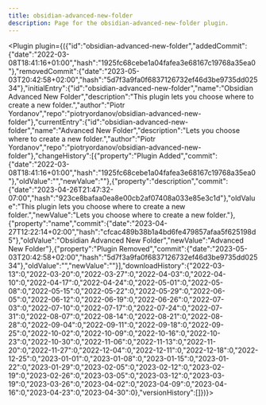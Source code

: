 ---
title: obsidian-advanced-new-folder
description: Page for the obsidian-advanced-new-folder plugin.
---


<Plugin plugin={({"id":"obsidian-advanced-new-folder","addedCommit":{"date":"2022-03-08T18:41:16+01:00","hash":"1925fc68cebe1a04fafea3e68167c19768a35ea0"},"removedCommit":{"date":"2023-05-03T20:42:58+02:00","hash":"5d7f3a9fa0f6837126732ef46d3be9735dd02534"},"initialEntry":{"id":"obsidian-advanced-new-folder","name":"Obsidian Advanced New Folder","description":"This plugin lets you choose where to create a new folder.","author":"Piotr Yordanov","repo":"piotryordanov/obsidian-advanced-new-folder"},"currentEntry":{"id":"obsidian-advanced-new-folder","name":"Advanced New Folder","description":"Lets you choose where to create a new folder.","author":"Piotr Yordanov","repo":"piotryordanov/obsidian-advanced-new-folder"},"changeHistory":[{"property":"Plugin Added","commit":{"date":"2022-03-08T18:41:16+01:00","hash":"1925fc68cebe1a04fafea3e68167c19768a35ea0"},"oldValue":"","newValue":""},{"property":"description","commit":{"date":"2023-04-26T21:47:32-07:00","hash":"923ce8bafaa0ea8e00cb2af07408a033e85e3c1d"},"oldValue":"This plugin lets you choose where to create a new folder.","newValue":"Lets you choose where to create a new folder."},{"property":"name","commit":{"date":"2023-04-27T12:22:14+02:00","hash":"cfcac489b38b1a4bd6fe479857afaa5f625198d5"},"oldValue":"Obsidian Advanced New Folder","newValue":"Advanced New Folder"},{"property":"Plugin Removed","commit":{"date":"2023-05-03T20:42:58+02:00","hash":"5d7f3a9fa0f6837126732ef46d3be9735dd02534"},"oldValue":"","newValue":""}],"downloadHistory":{"2022-03-13":0,"2022-03-20":0,"2022-03-27":0,"2022-04-03":0,"2022-04-10":0,"2022-04-17":0,"2022-04-24":0,"2022-05-01":0,"2022-05-08":0,"2022-05-15":0,"2022-05-22":0,"2022-05-29":0,"2022-06-05":0,"2022-06-12":0,"2022-06-19":0,"2022-06-26":0,"2022-07-03":0,"2022-07-10":0,"2022-07-17":0,"2022-07-24":0,"2022-07-31":0,"2022-08-07":0,"2022-08-14":0,"2022-08-21":0,"2022-08-28":0,"2022-09-04":0,"2022-09-11":0,"2022-09-18":0,"2022-09-25":0,"2022-10-02":0,"2022-10-09":0,"2022-10-16":0,"2022-10-23":0,"2022-10-30":0,"2022-11-06":0,"2022-11-13":0,"2022-11-20":0,"2022-11-27":0,"2022-12-04":0,"2022-12-11":0,"2022-12-18":0,"2022-12-25":0,"2023-01-01":0,"2023-01-08":0,"2023-01-15":0,"2023-01-22":0,"2023-01-29":0,"2023-02-05":0,"2023-02-12":0,"2023-02-19":0,"2023-02-26":0,"2023-03-05":0,"2023-03-12":0,"2023-03-19":0,"2023-03-26":0,"2023-04-02":0,"2023-04-09":0,"2023-04-16":0,"2023-04-23":0,"2023-04-30":0},"versionHistory":[]})}></Plugin>